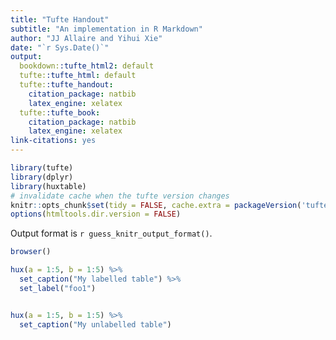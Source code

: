 ```yaml
---
title: "Tufte Handout"
subtitle: "An implementation in R Markdown"
author: "JJ Allaire and Yihui Xie"
date: "`r Sys.Date()`"
output:
  bookdown::tufte_html2: default
  tufte::tufte_html: default
  tufte::tufte_handout:
    citation_package: natbib
    latex_engine: xelatex
  tufte::tufte_book:
    citation_package: natbib
    latex_engine: xelatex
link-citations: yes
---
```


```r
library(tufte)
library(dplyr)
library(huxtable)
# invalidate cache when the tufte version changes
knitr::opts_chunk$set(tidy = FALSE, cache.extra = packageVersion('tufte'))
options(htmltools.dir.version = FALSE)
```

Output format is `r guess_knitr_output_format()`.

```r
browser()

hux(a = 1:5, b = 1:5) %>% 
  set_caption("My labelled table") %>% 
  set_label("foo1")


hux(a = 1:5, b = 1:5) %>% 
  set_caption("My unlabelled table")
```
